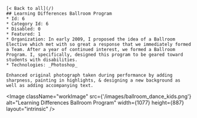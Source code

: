 
   
    [< Back to all](/)
    ## Learning Differences Ballroom Program
    * Id: 6
    * Category Id: 6
    * Disabled: 0
    * Featured: 1
    * Organization: In early 2009, I proposed the idea of a Ballroom Elective which met with so great a response that we immediately formed a Team. After a year of continued interest, we formed a Ballroom Program. I, specifically, designed this program to be geared toward students with disabilities.
    * Technologies: _Photoshop_
    
    Enhanced original photograph taken during performance by adding sharpness, painting in highlights, & designing a new background as well as adding accompanying text.

<Image className="workImage" src={'/images/ballroom_dance_kids.png'} alt="Learning Differences Ballroom Program" width={1077} height={887} layout="intrinsic" />
